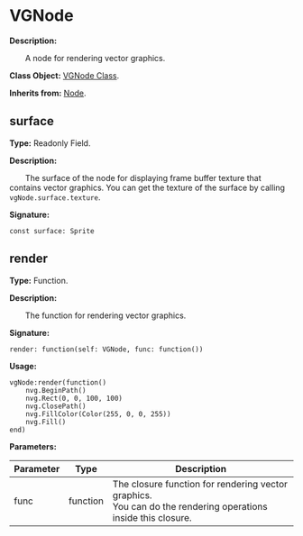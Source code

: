 
# VGNode

**Description:**

&emsp;&emsp;A node for rendering vector graphics.

**Class Object:** [VGNode Class](/docs/api/Class%20Object/VGNode).

**Inherits from:** [Node](/docs/api/Class/Node).

## surface

**Type:** Readonly Field.

**Description:**

&emsp;&emsp;The surface of the node for displaying frame buffer texture that contains vector graphics.
You can get the texture of the surface by calling `vgNode.surface.texture`.

**Signature:**
```tl
const surface: Sprite
```

## render

**Type:** Function.

**Description:**

&emsp;&emsp;The function for rendering vector graphics.

**Signature:**
```tl
render: function(self: VGNode, func: function())
```

**Usage:**
```tl
vgNode:render(function()
	nvg.BeginPath()
	nvg.Rect(0, 0, 100, 100)
	nvg.ClosePath()
	nvg.FillColor(Color(255, 0, 0, 255))
	nvg.Fill()
end)
```

**Parameters:**

| Parameter | Type | Description |
| --- | --- | --- |
| func | function | The closure function for rendering vector graphics.<br/>You can do the rendering operations inside this closure. |